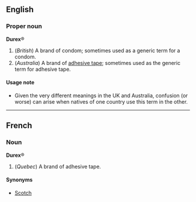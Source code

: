 ==English==
<!--This is not an etymology: etymologies say where the word came from, not how it is used:
===Etymology===
'''Durex''' is a brand name for many products. The usage of this brand name as a generic name has been adopted differently in different localities. ''Warning: do not confuse these usages as it can be quite embarrassing!''
-->

===Proper noun===
'''Durex'''&reg;

#(''British'') A brand of condom; sometimes used as a generic term for a condom.
#(''Australia'') A brand of [[adhesive tape]]; sometimes used as the generic term for adhesive tape.

====Usage note====
*Given the very different meanings in the UK and Australia, confusion (or worse) can arise when natives of one country use this term in the other.

----
==French==
===Noun===
'''Durex'''&reg;<!--trademark in Canada too?--> 

#(''Quebec'') A brand of adhesive tape.

====Synonyms====
*[[Scotch#French|Scotch]]<!--capitalised?-->